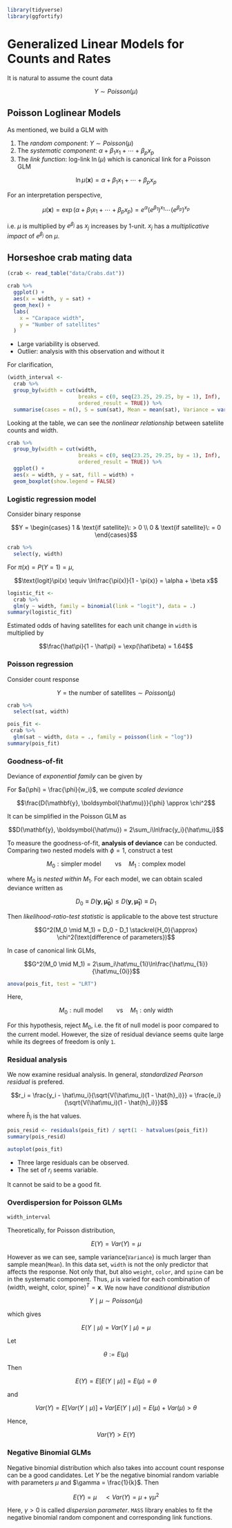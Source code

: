 ```r
library(tidyverse)
library(ggfortify)
```

# Generalized Linear Models for Counts and Rates

It is natural to assume the count data

$$Y \sim Poisson(\mu)$$

## Poisson Loglinear Models

As mentioned, we build a GLM with

1. The _random component_: $Y \sim Poisson(\mu)$
2. The _systematic component_: $\alpha + \beta_1 x_1 + \cdots + \beta_p x_p$
3. The _link function_: log-link $\ln(\mu)$ which is canonical link for a Poisson GLM

$$\ln\mu(\mathbf{x}) = \alpha + \beta_1x_1 + \cdots + \beta_px_p$$

For an interpretation perspective,

$$\mu(\mathbf{x}) = \exp(\alpha + \beta_1x_1 + \cdots + \beta_px_p) = e^\alpha(e^{\beta_1})^{x_1}\cdots(e^{\beta_p})^{x_p}$$

i.e. $\mu$ is multiplied by $e^{\beta_j}$ as $x_j$ increases by 1-unit. $x_j$ has a _multiplicative impact_ of $e^{\beta_j}$ on $\mu$.


## Horseshoe crab mating data

```r
(crab <- read_table("data/Crabs.dat"))
```

```r
crab %>%
  ggplot() +
  aes(x = width, y = sat) +
  geom_hex() +
  labs(
    x = "Carapace width",
    y = "Number of satellites"
  )
```

- Large variability is observed.
- Outlier: analysis with this observation and without it

For clarification,

```r
(width_interval <-
  crab %>%
  group_by(width = cut(width,
                       breaks = c(0, seq(23.25, 29.25, by = 1), Inf),
                       ordered_result = TRUE)) %>%
  summarise(cases = n(), S = sum(sat), Mean = mean(sat), Variance = var(sat)))
```

Looking at the table, we can see the _nonlinear relationship_ between sateliite counts and width.



```r
crab %>%
  group_by(width = cut(width,
                       breaks = c(0, seq(23.25, 29.25, by = 1), Inf),
                       ordered_result = TRUE)) %>%
  ggplot() +
  aes(x = width, y = sat, fill = width) +
  geom_boxplot(show.legend = FALSE)
```

### Logistic regression model

Consider binary response

$$Y = \begin{cases} 1 & \text{if satellite}\: > 0 \\ 0 & \text{if satellite}\: = 0 \end{cases}$$

```r
crab %>%
  select(y, width)
```

For $\pi(x) = P(Y = 1) = \mu$,

$$\text{logit}\pi(x) \equiv \ln\frac{\pi(x)}{1 - \pi(x)} = \alpha + \beta x$$

```r
logistic_fit <-
  crab %>%
  glm(y ~ width, family = binomial(link = "logit"), data = .)
summary(logistic_fit)
```

Estimated odds of having satellites for each unit change in `width` is multiplied by

$$\frac{\hat\pi}{1 - \hat\pi} = \exp(\hat\beta) = 1.64$$

### Poisson regression

Consider count response

$$Y = \text{the number of satellites} \sim Poisson(\mu)$$

```r
crab %>%
  select(sat, width)
```


```r
pois_fit <-
 crab %>%
  glm(sat ~ width, data = ., family = poisson(link = "log"))
summary(pois_fit)
```

### Goodness-of-fit

Deviance of _exponential family_ can be given by

\begin{equation}
\begin{split}
D(\mathbf{y}, \boldsymbol{\hat\mu}) & := -2(L_M - L_S) \\
& = LRT \quad\text{for}\: H_0: M \\
& = 2\sum_i\frac{y_i\tilde\theta_i - b(\tilde\theta_i)}{a(\phi)} - 2\sum_i\frac{y_i\hat\theta_i - b(\hat\theta_i)}{a(\phi)} \\
& \text{where}\quad \tilde\theta = \text{of saturated, and} \quad \hat\theta = \text{of the current model}
\end{split}
\end{equation}

For $a(\phi) = \frac{\phi}{w_i}$, we compute _scaled deviance_

$$\frac{D(\mathbf{y}, \boldsymbol{\hat\mu)}}{\phi} \approx \chi^2$$

It can be simplified in the Poisson GLM as

$$D(\mathbf{y}, \boldsymbol{\hat\mu}) = 2\sum_i\ln\frac{y_i}{\hat\mu_i}$$

To measure the goodness-of-fit, **analysis of deviance** can be conducted. Comparing two nested models with $\phi = 1$, construct a test

$$M_0: \text{simpler model} \qquad\text{vs}\quad M_1: \text{complex model}$$

where $M_0$ is _nested within_ $M_1$. For each model, we can obtain scaled deviance written as

$$D_0 \equiv D(\mathbf{y}, \boldsymbol{\hat\mu_0}) \le D(\mathbf{y}, \boldsymbol{\hat\mu_1}) \equiv D_1$$

Then _likelihood-ratio-test statistic_ is applicable to the above test structure

$$G^2(M_0 \mid M_1) = D_0 - D_1 \stackrel{H_0}{\approx} \chi^2(\text{difference of parameters})$$

In case of canonical link GLMs,

$$G^2(M_0 \mid M_1) = 2\sum_i\hat\mu_{1i}\ln\frac{\hat\mu_{1i}}{\hat\mu_{0i}}$$

```r
anova(pois_fit, test = "LRT")
```

Here,

$$M_0: \text{null model} \qquad\text{vs}\quad M_1: \text{only width}$$

For this hypothesis, reject $M_0$, i.e. the fit of null model is poor compared to the current model. However, the size of residual deviance seems quite large while its degrees of freedom is only `1`.

### Residual analysis

We now examine residual analysis. In general, _standardized Pearson residual_ is prefered.

$$r_i = \frac{y_i - \hat\mu_i}{\sqrt{V(\hat\mu_i)(1 - \hat{h}_i)}} = \frac{e_i}{\sqrt{V(\hat\mu_i)(1 - \hat{h}_i)}}$$

where $\hat{h}_i$ is the hat values.

```r
pois_resid <- residuals(pois_fit) / sqrt(1 - hatvalues(pois_fit))
summary(pois_resid)
```

```r
autoplot(pois_fit)
```

- Three large residuals can be observed.
- The set of $r_i$ seems variable.

It cannot be said to be a good fit.

### Overdispersion for Poisson GLMs

```r
width_interval
```


Theoretically, for Poisson distribution,

$$E(Y) = Var(Y) = \mu$$

However as we can see, sample variance(`Variance`) is much larger than sample mean(`Mean`). In this data set, `width` is not the only predictor that affects the response. Not only that, but also `weight`, `color`, and `spine` can be in the systematic component. Thus, $\mu$ is varied for each combination of $(\text{width, weight, color, spine})^T = \mathbf{x}$. We now have _conditional distribution_

$$Y \mid \mu \sim Poisson(\mu)$$

which gives

$$E(Y \mid \mu) = Var(Y \mid \mu) = \mu$$

Let

$$\theta := E(\mu)$$

Then

$$E(Y) = E\big[E(Y \mid \mu)\big] = E(\mu) = \theta$$

and

$$Var(Y) = E\big[ Var(Y \mid \mu) \big] + Var\big[ E(Y \mid \mu) \big] = E(\mu) + Var(\mu) > \theta$$

Hence,

$$Var(Y) > E(Y)$$

### Negative Binomial GLMs

Negative binomial distribution which also takes into account count response can be a good candidates. Let $Y$ be the negative binomial random variable with parameters $\mu$ and $\gamma = \frac{1}{k}$. Then

$$E(Y) = \mu \quad < Var(Y) = \mu + \gamma\mu^2$$

Here, $\gamma > 0$ is called _dispersion parameter_. `MASS` library enables to fit the negative binomial random component and corresponding link functions.



















